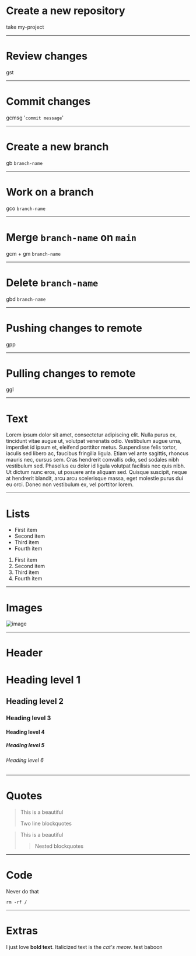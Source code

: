 
<!-- deck.mdx -->

# Create a new repository

take my-project

---

# Review changes

gst

---

# Commit changes

gcmsg '`commit message`'

---

# Create a new branch

gb `branch-name`

---

# Work on a branch

gco `branch-name`

---

# Merge `branch-name` on `main`

gcm + gm `branch-name`

---

# Delete `branch-name`

gbd `branch-name`

---

# Pushing changes to remote

gpp

---

# Pulling changes to remote

ggl

---

# Text

Lorem ipsum dolor sit amet, consectetur adipiscing elit. Nulla purus ex, tincidunt vitae augue ut, volutpat venenatis odio. Vestibulum augue urna, imperdiet id ipsum et, eleifend porttitor metus. Suspendisse felis tortor, iaculis sed libero ac, faucibus fringilla ligula. Etiam vel ante sagittis, rhoncus mauris nec, cursus sem. Cras hendrerit convallis odio, sed sodales nibh vestibulum sed. Phasellus eu dolor id ligula volutpat facilisis nec quis nibh. Ut dictum nunc eros, ut posuere ante aliquam sed. Quisque suscipit, neque at hendrerit blandit, arcu arcu scelerisque massa, eget molestie purus dui eu orci. Donec non vestibulum ex, vel porttitor lorem.

---

# Lists

- First item
- Second item
- Third item
- Fourth item

1. First item
2. Second item
3. Third item
4. Fourth item

---

# Images

![image](https://s.france24.com/media/display/c3d8bee2-0fd1-11e9-877a-005056bff430/w:1280/p:16x9/e7d6dbbbc5026e23e9a14efd0b43230d.webp)

---

# Header

# Heading level 1

## Heading level 2

### Heading level 3

#### Heading level 4

##### Heading level 5

###### Heading level 6

---

# Quotes

> This is a beautiful
>
> Two line blockquotes

> This is a beautiful
>
> > Nested blockquotes

---

# Code

Never do that

```
rm -rf /
```

---

# Extras

I just love **bold text**.
Italicized text is the _cat's meow_.
test baboon
